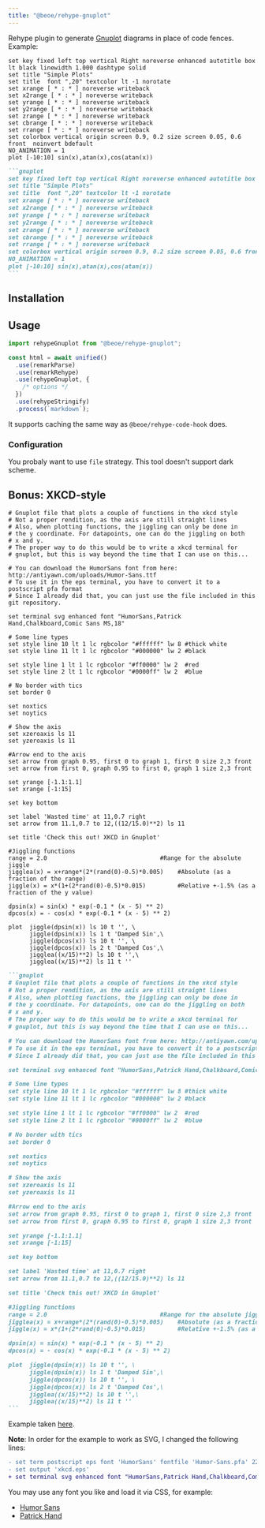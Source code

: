 ```yaml
---
title: "@beoe/rehype-gnuplot"
---
```



Rehype plugin to generate [Gnuplot](https://www.gnuplot.info/) diagrams in place of code fences. Example:

<Tabs>
  <TabItem label="Diagram">

```gnuplot
set key fixed left top vertical Right noreverse enhanced autotitle box lt black linewidth 1.000 dashtype solid
set title "Simple Plots"
set title  font ",20" textcolor lt -1 norotate
set xrange [ * : * ] noreverse writeback
set x2range [ * : * ] noreverse writeback
set yrange [ * : * ] noreverse writeback
set y2range [ * : * ] noreverse writeback
set zrange [ * : * ] noreverse writeback
set cbrange [ * : * ] noreverse writeback
set rrange [ * : * ] noreverse writeback
set colorbox vertical origin screen 0.9, 0.2 size screen 0.05, 0.6 front  noinvert bdefault
NO_ANIMATION = 1
plot [-10:10] sin(x),atan(x),cos(atan(x))
```

  </TabItem>
  <TabItem label="Markdown">

````md
```gnuplot
set key fixed left top vertical Right noreverse enhanced autotitle box lt black linewidth 1.000 dashtype solid
set title "Simple Plots"
set title  font ",20" textcolor lt -1 norotate
set xrange [ * : * ] noreverse writeback
set x2range [ * : * ] noreverse writeback
set yrange [ * : * ] noreverse writeback
set y2range [ * : * ] noreverse writeback
set zrange [ * : * ] noreverse writeback
set cbrange [ * : * ] noreverse writeback
set rrange [ * : * ] noreverse writeback
set colorbox vertical origin screen 0.9, 0.2 size screen 0.05, 0.6 front  noinvert bdefault
NO_ANIMATION = 1
plot [-10:10] sin(x),atan(x),cos(atan(x))
```
````

  </TabItem>
</Tabs>

## Installation

<PackageManagers pkg="@beoe/rehype-gnuplot" />

## Usage

```js
import rehypeGnuplot from "@beoe/rehype-gnuplot";

const html = await unified()
  .use(remarkParse)
  .use(remarkRehype)
  .use(rehypeGnuplot, {
    /* options */
  })
  .use(rehypeStringify)
  .process(`markdown`);
```

It supports caching the same way as `@beoe/rehype-code-hook` does.

### Configuration

You probaly want to use `file` strategy. This tool doesn't support dark scheme.

## Bonus: XKCD-style

<Tabs>
  <TabItem label="Diagram">

```gnuplot
# Gnuplot file that plots a couple of functions in the xkcd style
# Not a proper rendition, as the axis are still straight lines
# Also, when plotting functions, the jiggling can only be done in
# the y coordinate. For datapoints, one can do the jiggling on both
# x and y.
# The proper way to do this would be to write a xkcd terminal for
# gnuplot, but this is way beyond the time that I can use on this...

# You can download the HumorSans font from here: http://antiyawn.com/uploads/Humor-Sans.ttf
# To use it in the eps terminal, you have to convert it to a postscript pfa format
# Since I already did that, you can just use the file included in this git repository.

set terminal svg enhanced font "HumorSans,Patrick Hand,Chalkboard,Comic Sans MS,18"

# Some line types
set style line 10 lt 1 lc rgbcolor "#ffffff" lw 8 #thick white
set style line 11 lt 1 lc rgbcolor "#000000" lw 2 #black

set style line 1 lt 1 lc rgbcolor "#ff0000" lw 2  #red
set style line 2 lt 1 lc rgbcolor "#0000ff" lw 2  #blue

# No border with tics
set border 0

set noxtics
set noytics

# Show the axis
set xzeroaxis ls 11
set yzeroaxis ls 11

#Arrow end to the axis
set arrow from graph 0.95, first 0 to graph 1, first 0 size 2,3 front
set arrow from first 0, graph 0.95 to first 0, graph 1 size 2,3 front

set yrange [-1.1:1.1]
set xrange [-1:15]

set key bottom

set label 'Wasted time' at 11,0.7 right
set arrow from 11.1,0.7 to 12,((12/15.0)**2) ls 11

set title 'Check this out! XKCD in Gnuplot'

#Jiggling functions
range = 2.0                                #Range for the absolute jiggle
jigglea(x) = x+range*(2*(rand(0)-0.5)*0.005)    #Absolute (as a fraction of the range)
jiggle(x) = x*(1+(2*rand(0)-0.5)*0.015)         #Relative +-1.5% (as a fraction of the y value)

dpsin(x) = sin(x) * exp(-0.1 * (x - 5) ** 2)
dpcos(x) = - cos(x) * exp(-0.1 * (x - 5) ** 2)

plot  jiggle(dpsin(x)) ls 10 t '', \
      jiggle(dpsin(x)) ls 1 t 'Damped Sin',\
      jiggle(dpcos(x)) ls 10 t '', \
      jiggle(dpcos(x)) ls 2 t 'Damped Cos',\
      jigglea((x/15)**2) ls 10 t '',\
      jigglea((x/15)**2) ls 11 t ''
```

  </TabItem>
  <TabItem label="Markdown">

````md
```gnuplot
# Gnuplot file that plots a couple of functions in the xkcd style
# Not a proper rendition, as the axis are still straight lines
# Also, when plotting functions, the jiggling can only be done in
# the y coordinate. For datapoints, one can do the jiggling on both
# x and y.
# The proper way to do this would be to write a xkcd terminal for
# gnuplot, but this is way beyond the time that I can use on this...

# You can download the HumorSans font from here: http://antiyawn.com/uploads/Humor-Sans.ttf
# To use it in the eps terminal, you have to convert it to a postscript pfa format
# Since I already did that, you can just use the file included in this git repository.

set terminal svg enhanced font "HumorSans,Patrick Hand,Chalkboard,Comic Sans MS,18"

# Some line types
set style line 10 lt 1 lc rgbcolor "#ffffff" lw 8 #thick white
set style line 11 lt 1 lc rgbcolor "#000000" lw 2 #black

set style line 1 lt 1 lc rgbcolor "#ff0000" lw 2  #red
set style line 2 lt 1 lc rgbcolor "#0000ff" lw 2  #blue

# No border with tics
set border 0

set noxtics
set noytics

# Show the axis
set xzeroaxis ls 11
set yzeroaxis ls 11

#Arrow end to the axis
set arrow from graph 0.95, first 0 to graph 1, first 0 size 2,3 front
set arrow from first 0, graph 0.95 to first 0, graph 1 size 2,3 front

set yrange [-1.1:1.1]
set xrange [-1:15]

set key bottom

set label 'Wasted time' at 11,0.7 right
set arrow from 11.1,0.7 to 12,((12/15.0)**2) ls 11

set title 'Check this out! XKCD in Gnuplot'

#Jiggling functions
range = 2.0                                #Range for the absolute jiggle
jigglea(x) = x+range*(2*(rand(0)-0.5)*0.005)    #Absolute (as a fraction of the range)
jiggle(x) = x*(1+(2*rand(0)-0.5)*0.015)         #Relative +-1.5% (as a fraction of the y value)

dpsin(x) = sin(x) * exp(-0.1 * (x - 5) ** 2)
dpcos(x) = - cos(x) * exp(-0.1 * (x - 5) ** 2)

plot  jiggle(dpsin(x)) ls 10 t '', \
      jiggle(dpsin(x)) ls 1 t 'Damped Sin',\
      jiggle(dpcos(x)) ls 10 t '', \
      jiggle(dpcos(x)) ls 2 t 'Damped Cos',\
      jigglea((x/15)**2) ls 10 t '',\
      jigglea((x/15)**2) ls 11 t ''
```
````

  </TabItem>
</Tabs>

Example taken [here](https://rfonseca.github.io/xkcd-gnuplot/).

**Note**: In order for the example to work as SVG, I changed the following lines:

```diff
- set term postscript eps font 'HumorSans' fontfile 'Humor-Sans.pfa' 22
- set output 'xkcd.eps'
+ set terminal svg enhanced font "HumorSans,Patrick Hand,Chalkboard,Comic Sans MS,18"
```

You may use any font you like and load it via CSS, for example:

- [Humor Sans](https://github.com/shreyankg/xkcd-desktop/blob/master/Humor-Sans.ttf)
- [Patrick Hand](https://fonts.google.com/specimen/Patrick+Hand)
